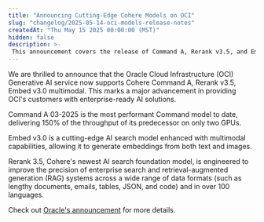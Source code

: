 ```yaml
---
title: "Announcing Cutting-Edge Cohere Models on OCI"
slug: "changelog/2025-05-14-oci-models-release-notes"
createdAt: "Thu May 15 2025 00:00:00 (MST)"
hidden: false
description: >-
 This announcement covers the release of Command A, Rerank v3.5, and Embed v3.0 multimodal on Oracle Cloud Infrastructure's platform.
---
```


We are thrilled to announce that the Oracle Cloud Infrastructure (OCI) Generative AI service now supports Cohere Command A, Rerank v3.5, Embed v3.0 multimodal. This marks a major advancement in providing OCI's customers with enterprise-ready AI solutions.

Command A 03-2025 is the most performant Command model to date, delivering 150% of the throughput of its predecessor on only two GPUs.

Embed v3.0 is a cutting-edge AI search model enhanced with multimodal capabilities, allowing it to generate embeddings from both text and images.

Rerank 3.5, Cohere's newest AI search foundation model, is engineered to improve the precision of enterprise search and retrieval-augmented generation (RAG) systems across a wide range of data formats (such as lengthy documents, emails, tables, JSON, and code) and in over 100 languages.

Check out [Oracle's announcement](https://blogs.oracle.com/ai-and-datascience/post/cohere-command-a-rerank-oci-gen-ai) for more details.
